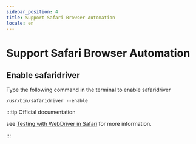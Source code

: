 ```yaml
---
sidebar_position: 4
title: Support Safari Browser Automation
locale: en
---
```


# Support Safari Browser Automation

## Enable safaridriver

Type the following command in the terminal to enable safaridriver

```shell
/usr/bin/safaridriver --enable
```

:::tip Official documentation

see [Testing with WebDriver in Safari](https://developer.apple.com/documentation/webkit/testing_with_webdriver_in_safari#2957277) for more information.

:::
